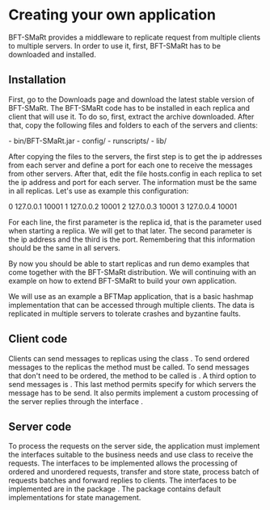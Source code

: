 = Creating your own application =

BFT-SMaRt provides a middleware to replicate request from multiple clients to multiple servers. In order to use it, first, BFT-SMaRt has to be downloaded and installed.

==Installation==
First, go to the Downloads page and download the latest stable version of BFT-SMaRt.
The BFT-SMaRt code has to be installed in each replica and client that will use it.
To do so, first, extract the archive downloaded. After that, copy the following files and folders to each of the servers and clients:

- bin/BFT-SMaRt.jar
- config/
- runscripts/
- lib/

After copying the files to the servers, the first step is to get the ip addresses from each server and define a port for each one to receive the messages from other servers. After that, edit the file hosts.config in each replica to set the ip address and port for each server. The information must be the same in all replicas.
Let's use as example this configuration:

0 127.0.0.1 10001
1 127.0.0.2 10001
2 127.0.0.3 10001
3 127.0.0.4 10001

For each line, the first parameter is the replica id, that is the parameter used when starting a replica. We will get to that later. The second parameter is the ip address and the third is the port. Remembering that this information should be the same in all servers.

By now you should be able to start replicas and run demo examples that come together with the BFT-SMaRt distribution. We will continuing with an example on how to extend BFT-SMaRt to build your own application.

We will use as an example a BFTMap application, that is a basic hashmap implementation that can be accessed through multiple clients. The data is replicated in multiple servers to tolerate crashes and byzantine faults.

==Client code==

Clients can send messages to replicas using the class {{{bftsmart.tom.ServiceProxy}}}. To send ordered messages to the replicas the {{{invokeOrdered()}}} method must be called. To send messages that don't need to be ordered, the method to be called is {{{invokeUnordered()}}}.
A third option to send messages is {{{invokeAsynchronous()}}}. This last method permits specify for which servers the message has to be send. It also permits implement a custom processing of the server replies through the interface {{{bftsmart.communication.client.ReplyListener}}}.

==Server code==

To process the requests on the server side, the application must implement the interfaces suitable to the business needs and use {{{bftsmart.tom.ServiceReplica}}} class to receive the requests.
The interfaces to be implemented allows the processing of ordered and unordered requests, transfer and store state, process batch of requests batches and forward replies to clients.
The interfaces to be implemented are in the package {{{bftsmart.tom.server}}}. The package {{{bftsmart.tom.server.defaultservices}}} contains default implementations for state management.